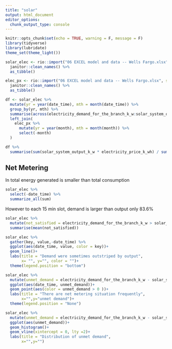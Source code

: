 ```yaml
---
title: "solar"
output: html_document
editor_options: 
  chunk_output_type: console
---
```


```r
knitr::opts_chunk$set(echo = TRUE, warning = F, message = F)
library(tidyverse)
library(lubridate)
theme_set(theme_light())
```

```r
solar_elec <- rio::import("06 EXCEL model and data -- Wells Fargo.xlsx", sheet = "Demand and Solar Output") %>% 
  janitor::clean_names() %>% 
  as_tibble()

elec_px <- rio::import("06 EXCEL model and data -- Wells Fargo.xlsx", sheet = "Electricity Prices") %>% 
  janitor::clean_names() %>% 
  as_tibble()
```
```r
df <- solar_elec %>%
  mutate(yr = year(date_time), mth = month(date_time)) %>% 
  group_by(yr, mth) %>% 
  summarise(across(electricity_demand_for_the_branch_k_w:solar_system_output_k_w, sum)) %>% 
  left_join(
    elec_px %>% 
      mutate(yr = year(month), mth = month(month)) %>% 
      select(-month)
  )
```

```r
df %>% 
  summarise(sum(solar_system_output_k_w * electricity_price_k_wh) / sum(solar_system_output_k_w)) # weighted average price for 2013

```

## Net Metering

In total energy generated is smaller than total consumption
```r
solar_elec %>% 
  select(-date_time) %>% 
  summarize_all(sum)
```

However to each 15 min slot, demand is larger than output only 83.6% 
```r
solar_elec %>% 
  mutate(not_satisfied = electricity_demand_for_the_branch_k_w > solar_system_output_k_w) %>% 
  summarise(mean(not_satisfied))
```

```r
solar_elec %>% 
  gather(key, value,-date_time) %>% 
  ggplot(aes(date_time, value, color = key))+
  geom_line()+
  labs(title = "Demand were sometimes outstriped by output",
       x= "", y="", color = "")+
  theme(legend.position = "bottom")
```

```r
solar_elec %>% 
  mutate(unmet_demand = electricity_demand_for_the_branch_k_w - solar_system_output_k_w) %>% 
  ggplot(aes(date_time, unmet_demand))+
  geom_point(aes(color = unmet_demand > 0 ))+
  labs(title = "There are net metering situation frequently",
       x="",y="unmet demand")+
  theme(legend.position = "None")
```

```r
solar_elec %>% 
  mutate(unmet_demand = electricity_demand_for_the_branch_k_w - solar_system_output_k_w) %>% 
  ggplot(aes(unmet_demand))+
  geom_histogram()+
  geom_vline(xintercept = 0, lty =2)+
  labs(title = "Distribution of unmet demand",
       x="",y="")
```


